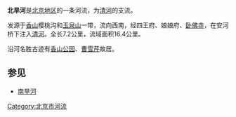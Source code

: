 {{unreferenced|time=2013-05-04T03:53:32+00:00}}
'''北旱河'''是[[北京市|北京地区]]的一条河流，为[[清河_(北京)|清河]]的支流。

发源于[[香山公园|香山]]樱桃沟和[[玉泉山|玉泉山]]一带，流向西南，经四王府、娘娘府、[[卧佛寺|卧佛寺]]，在安河桥下注入[[清河|清河]]。全长7.2公里，流域面积16.4公里。

沿河名胜古迹有[[香山公园|香山公园]]、[[曹雪芹|曹雪芹]]故居。

== 参见 ==
*[[南旱河|南旱河]]

[[Category:北京市河流|Category:北京市河流]]